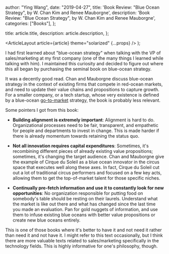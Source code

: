 
  author: "Ying Wang",
  date: "2019-04-27",
  title:
    'Book Review: "Blue Ocean Strategy", by W. Chan Kim and Renee Mauborgne',
  description:
    'Book Review: "Blue Ocean Strategy", by W. Chan Kim and Renee Mauborgne',
  categories: ["Books"],
};

  title: article.title,
  description: article.description,
};

  <ArticleLayout article={article} theme="solarized" {...props} />
);

I had first learned about "blue-ocean strategy" when talking with the VP of
sales/marketing at my first company (one of the many things I learned while
talking with him). I maintained this curiosity and decided to figure out where
this all began by purchasing the seminal book on blue-ocean strategy.

It was a decently good read. Chan and Mauborgne discuss blue-ocean strategy in
the context of existing firms that compete in red-ocean markets, and need to
update their value chains and propositions to capture growth. For a smaller
company, or a tech startup, whose very existence is defined by a blue-ocean
[go-to-market](https://en.wikipedia.org/wiki/Go_to_market) strategy, the book is
probably less relevant.

Some pointers I got from this book:

- **Building alignment is extremely important**: Alignment is hard to do.
  Organizational processes need to be fair, transparent, and empathetic for
  people and departments to invest in change. This is made harder if there is
  already momentum towards retaining the status quo.

- **Not all innovation requires capital expenditures**: Sometimes, it's
  recombining different pieces of already existing value propositions;
  sometimes, it's changing the target audience. Chan and Mauborgne give the
  example of Cirque du Soleil as a blue ocean innovator in the circus space that
  executes well along these axes. In fact, Cirque du Soleil cut out a lot of
  traditional circus performers and focused on a few key acts, allowing them to
  get the top-of-market talent for those specific niches.

- **Continually pre-fetch information and use it to constantly look for new
  opportunities**: No organization responsible for putting food on somebody's
  table should be resting on their laurels. Understand what the market is like
  out there and what has changed since the last time you made an evaluation. Pan
  for gold nuggets of information, and use them to infuse existing blue oceans
  with better value propositions or create new blue oceans entirely.

This is one of those books where it's better to have it and not need it rather
than need it and not have it. I might refer to this text occasionally, but I
think there are more valuable texts related to sales/marketing specifically in
the technology fields. This is highly informative for one's philosophy, though.
